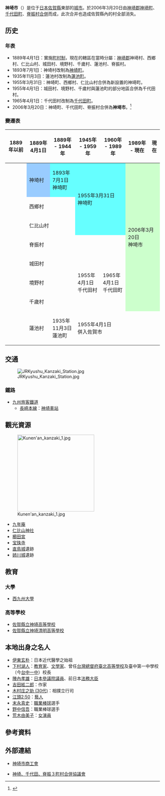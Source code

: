 {{日本都市
| 自治體名=神埼市
| 圖像=[[File:Yokotake_Creek_Park_in_autumn_2016-11-11_03.jpg|240px]]
| 圖像說明=橫武[[水渠|水渠]]公園（橫武城遺址）
| 市章=[[File:Emblem_of_Kanzaki,_Saga.svg|100px]]
| 日文原名=神埼市
| 平假名=かんざきし
| 羅馬字拼音=Kanzaki-shi
| 都道府縣=佐賀縣
| 支廳=
| 編號= 41210-4 
| 面積=125.01
| 邊界未定=有
| 人口=33,583
| 統計時間=2009年3月31日
| 自治體=[[佐賀市|佐賀市]]、[[吉野里町|吉野里町]]、[[三養基町|三養基町]]<br>'''[[福岡縣|福岡縣]]'''：[[福岡市|福岡市]]（[[早良區|早良區]]）、[[久留米市|久留米市]]、[[大川市|大川市]]
| 花=[[櫻花|櫻花]]
| 樹=[[紅葉|紅葉]]
| 鳥=
| 其他象徵物= 
| 其他象徵=
| 市長=[[松本茂幸|松本茂幸]]
| 卸任日期=2010年4月23日
| 議員數=26
| 郵遞區號=842-0001
| 所在地=神埼市神埼町神埼410番地<br>[[File:Kanzaki_City_office.JPG|center]]
| 電話號碼=952-52-1111
| 外部連結= http://www.city.kanzaki.saga.jp/ 
| 地圖=[[File:Kanzaki_in_Saga_Prefecture.png|250px]]
| 註記=人口：[http://www.city.kanzaki.saga.jp/ 神埼市官方網頁]
}}
'''神埼市'''（{{jpn|j=神埼市|hg=かんざきし|rm=Kanzaki shi|f=y}}）是位于[[日本|日本]][[佐賀縣|佐賀縣]]東部的[[城市|城市]]。於2006年3月20日由[[神埼郡|神埼郡]][[神埼町|神埼町]]、[[千代田町_(佐賀縣)|千代田町]]、[[脊振村|脊振村]][[市町村合併|合併]]而成，此次合并也造成佐賀縣內的村全部消失。

== 历史 ==
=== 年表 ===
* 1889年4月1日：實施[[町村制|町村制]]，現在的轄區在當時分屬：[[神埼郡|神埼郡]]神埼村、西鄉村、仁比山村、城田村、境野村、千歲村、蓮池村、脊振村。
* 1893年7月1日：神埼村改制為[[神埼町|神埼町]]。
* 1935年11月3日：蓮池村改制為[[蓮池町|蓮池町]]。
* 1955年3月31日：神埼町、西鄉村、仁比山村合併為新設置的神埼町。
* 1955年4月1日：城田村、境野村、千歲村與蓮池町的部分地區合併為千代田村。
* 1965年4月1日：千代田村改制為[[千代田町_(佐賀縣)|千代田町]]。
* 2006年3月20日：神埼町、千代田町、脊振村合併為'''神埼市'''。<ref>{{cite web | language = ja | publisher = 神埼市政府 | title = 历史、文化 | url = http://www.city.kanzaki.saga.jp/city_info/rekishi_bunka.html | accessdate = 2009-04-21 | deadurl = yes | archiveurl = https://web.archive.org/web/20080203231331/http://www.city.kanzaki.saga.jp/city_info/rekishi_bunka.html | archivedate = 2008-02-03 }}</ref>

===變遷表===
{| class="wikitable" style="font-size:x-small"
! 1889年以前
! 1889年4月1日
! 1889年 - 1944年
! 1945年 - 1959年
! 1960年 - 1989年
! 1989年 - 現在
! 現在
|-
|
| style="background-color:#9cf;" | 神埼村
| style="background-color:#6ff;" | 1893年7月1日<br />神埼町
| rowspan=3 colspan=2 style="background-color:#6ff;" | 1955年3月31日<br />神埼町
| rowspan=8 colspan=2 style="background-color:#cfc;" | 2006年3月20日<br />神埼市
|-
|
| colspan=2 | 西鄉村
|-
|
| colspan=2 | 仁比山村
|-
|
| colspan=4 | 脊振村
|-
|
| colspan=2 | 城田村
| rowspan=4 | <br />1955年4月1日<br />千代田村<br /><br />
| rowspan=4 | 1965年4月1日<br />千代田町
|-
|
| colspan=2 | 境野村
|-
|
| colspan=2 | 千歲村
|-
| rowspan=2 | 
| rowspan=2 | 蓮池村
| rowspan=2  | 1935年11月3日<br />蓮池町
|-
| colspan=4 | 1955年4月1日<br />併入佐賀市
|}

==交通==
[[File:JRKyushu_Kanzaki_Station.jpg|thumb]]
===鐵路===
* [[九州旅客鐵道|九州旅客鐵道]]
** [[長崎本線|長崎本線]]：[[神埼車站|神埼車站]]

== 觀光資源 ==
[[File:Kunen'an_kanzaki_1.jpg|250px]]
* [[九年庵|九年庵]]
* [[仁比山神社|仁比山神社]]
* [[櫛田宮|櫛田宮]]
* [[宝珠寺|宝珠寺]]
* [[直鳥城|直鳥城]]遺跡
* [[姉川城|姉川城]]遺跡

==教育 ==
===大學===
* [[西九州大學|西九州大學]]

===高等學校===
* [[佐賀縣立神埼高等學校|佐賀縣立神埼高等學校]]
* [[佐賀縣立神埼清明高等學校|佐賀縣立神埼清明高等學校]]

== 本地出身之名人 ==
* [[伊東玄朴|伊東玄朴]]：日本近代醫學之始祖
* [[下村湖人|下村湖人]]：[[教育家|教育家]]、[[文學家|文學家]]、曾任[[台灣總督府臺北高等學校|台灣總督府臺北高等學校]]及臺中第一中學校（今[[台中一中|台中一中]]）校長
* [[陣內孝雄|陣內孝雄]]：[[日本參議院|日本參議院]][[議員|議員]]、前日本[[法務大臣|法務大臣]]
* [[吉田絃二郎|吉田絃二郎]]：作家
* [[木村庄之助_(30代)|木村庄之助 (30代)]]：相撲立行司
* [[江頭2:50|江頭2:50]]：[[藝人|藝人]]
* [[末永真史|末永真史]]：[[職業棒球|職業棒球]]選手
* [[野中信吾|野中信吾]]：職業棒球選手
* [[荒木由美子|荒木由美子]]：[[女演員|女演員]]

== 參考資料 ==
{{Reflist}}

== 外部連結 ==
{{commonscat|Kanzaki, Saga}}
* {{Ja}} [http://www.sashoren.ne.jp/kanzaki/ 神埼市商工會] {{Wayback|url=http://www.sashoren.ne.jp/kanzaki/ |date=20200804015611 }}
* {{Ja}} [http://www.city.kanzaki.saga.jp/gapei/main.html 神埼、千代田、脊振３町村合併協議會] {{Wayback|url=http://www.city.kanzaki.saga.jp/gapei/main.html |date=20200823153930 }}

{{佐賀縣}}